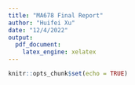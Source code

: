 ---
title: "MA678 Final Report"
author: "Huifei Xu"
date: "12/4/2022"
output: 
  pdf_document: 
    latex_engine: xelatex
---

```{r setup, include=FALSE}
knitr::opts_chunk$set(echo = TRUE)
```













































































































